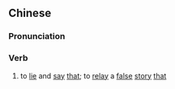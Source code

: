 {{also|诈言}}
==Chinese==
{{zh-forms|s=诈言}}

===Pronunciation===
{{zh-pron
|m=zhàyán
|cat=v
}}

===Verb===
{{zh-verb}}

# {{lb|zh|literary}} to [[lie]] and [[say]] [[that]]; to [[relay]] a [[false]] [[story]] [[that]]
